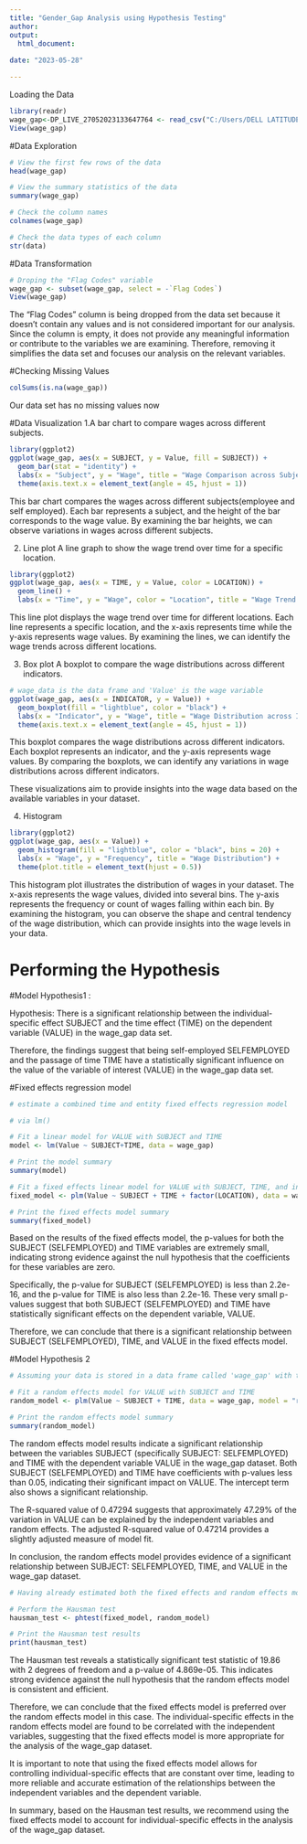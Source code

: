 ```yaml
---
title: "Gender_Gap Analysis using Hypothesis Testing"
author: 
output:
  html_document:
    
date: "2023-05-28"

---
```


Loading the Data 
```r
library(readr)
wage_gap<-DP_LIVE_27052023133647764 <- read_csv("C:/Users/DELL LATITUDE E7270/Documents/AE_hypothesi/DP_LIVE_27052023133647764.csv")
View(wage_gap)
```


#Data Exploration 
```r
# View the first few rows of the data
head(wage_gap)

# View the summary statistics of the data
summary(wage_gap)

# Check the column names
colnames(wage_gap)

# Check the data types of each column
str(data)

```


#Data Transformation 
```r
# Droping the "Flag Codes" variable
wage_gap <- subset(wage_gap, select = -`Flag Codes`)
View(wage_gap)
```
The "Flag Codes" column is being dropped from the data set because it doesn't contain any values and is not considered important for our analysis. Since the column is empty, it does not provide any meaningful information or contribute to the variables we are examining. Therefore, removing it simplifies the data set and focuses our analysis on the relevant variables.

#Checking Missing Values
```r
colSums(is.na(wage_gap))
```
Our data set has no missing values now

#Data Visualization
1.A bar chart to compare wages across different subjects.
```r
library(ggplot2)
ggplot(wage_gap, aes(x = SUBJECT, y = Value, fill = SUBJECT)) +
  geom_bar(stat = "identity") +
  labs(x = "Subject", y = "Wage", title = "Wage Comparison across Subjects") +
  theme(axis.text.x = element_text(angle = 45, hjust = 1))

```

This bar chart compares the wages across different subjects(employee and self employed). Each bar represents a subject, and the height of the bar corresponds to the wage value. By examining the bar heights, we can observe variations in wages across different subjects.

2. Line plot
A line graph to show the wage trend over time for a specific location.
```r

library(ggplot2)
ggplot(wage_gap, aes(x = TIME, y = Value, color = LOCATION)) +
  geom_line() +
  labs(x = "Time", y = "Wage", color = "Location", title = "Wage Trend over Time by Location")

```

This line plot displays the wage trend over time for different locations. Each line represents a specific location, and the x-axis represents time while the y-axis represents wage values. By examining the lines, we can identify the wage trends across different locations.

3. Box plot 
A boxplot to compare the wage distributions across different indicators.
```r
# wage_data is the data frame and 'Value' is the wage variable
ggplot(wage_gap, aes(x = INDICATOR, y = Value)) +
  geom_boxplot(fill = "lightblue", color = "black") +
  labs(x = "Indicator", y = "Wage", title = "Wage Distribution across Indicators") +
  theme(axis.text.x = element_text(angle = 45, hjust = 1))

```

This boxplot compares the wage distributions across different indicators. Each boxplot represents an indicator, and the y-axis represents wage values. By comparing the boxplots, we can identify any variations in wage distributions across different indicators.

These visualizations aim to provide insights into the wage data based on the available variables in your dataset.

4. Histogram
```r
library(ggplot2)
ggplot(wage_gap, aes(x = Value)) +
  geom_histogram(fill = "lightblue", color = "black", bins = 20) +
  labs(x = "Wage", y = "Frequency", title = "Wage Distribution") +
  theme(plot.title = element_text(hjust = 0.5))

```

This histogram plot illustrates the distribution of wages in your dataset. The x-axis represents the wage values, divided into several bins. The y-axis represents the frequency or count of wages falling within each bin. By examining the histogram, you can observe the shape and central tendency of the wage distribution, which can provide insights into the wage levels in your data.


# Performing the Hypothesis
#Model Hypothesis1 :

Hypothesis: There is a significant relationship between the individual-specific effect SUBJECT and the time effect (TIME) on the dependent variable (VALUE) in the wage_gap data set.

Therefore, the findings suggest that being self-employed  SELFEMPLOYED and the passage of time TIME have a statistically significant influence on the value of the variable of interest (VALUE) in the wage_gap data set.

#Fixed effects regression model
```r
# estimate a combined time and entity fixed effects regression model

# via lm()

# Fit a linear model for VALUE with SUBJECT and TIME
model <- lm(Value ~ SUBJECT+TIME, data = wage_gap)

# Print the model summary
summary(model)

```


```r
# Fit a fixed effects linear model for VALUE with SUBJECT, TIME, and individual-specific fixed effects
fixed_model <- plm(Value ~ SUBJECT + TIME + factor(LOCATION), data = wage_gap, model = "within")

# Print the fixed effects model summary
summary(fixed_model)

```


Based on the results of the fixed effects model, the p-values for both the SUBJECT (SELFEMPLOYED) and TIME variables are extremely small, indicating strong evidence against the null hypothesis that the coefficients for these variables are zero.

Specifically, the p-value for SUBJECT (SELFEMPLOYED) is less than 2.2e-16, and the p-value for TIME is also less than 2.2e-16. These very small p-values suggest that both SUBJECT (SELFEMPLOYED) and TIME have statistically significant effects on the dependent variable, VALUE.

Therefore, we can conclude that there is a significant relationship between SUBJECT (SELFEMPLOYED), TIME, and VALUE in the fixed effects model.

#Model Hypothesis 2
```r
# Assuming your data is stored in a data frame called 'wage_gap' with the following variables: 'Value', 'SUBJECT', 'TIME', 'LOCATION'

# Fit a random effects model for VALUE with SUBJECT and TIME
random_model <- plm(Value ~ SUBJECT + TIME, data = wage_gap, model = "random")

# Print the random effects model summary
summary(random_model)

```

The random effects model results indicate a significant relationship between the variables SUBJECT (specifically SUBJECT: SELFEMPLOYED) and TIME with the dependent variable VALUE in the wage_gap dataset. Both SUBJECT (SELFEMPLOYED) and TIME have coefficients with p-values less than 0.05, indicating their significant impact on VALUE. The intercept term also shows a significant relationship.

The R-squared value of 0.47294 suggests that approximately 47.29% of the variation in VALUE can be explained by the independent variables and random effects. The adjusted R-squared value of 0.47214 provides a slightly adjusted measure of model fit.

In conclusion, the random effects model provides evidence of a significant relationship between SUBJECT: SELFEMPLOYED, TIME, and VALUE in the wage_gap dataset.


```r
# Having already estimated both the fixed effects and random effects models

# Perform the Hausman test
hausman_test <- phtest(fixed_model, random_model)

# Print the Hausman test results
print(hausman_test)

```


The Hausman test reveals a statistically significant test statistic of 19.86 with 2 degrees of freedom and a p-value of 4.869e-05. This indicates strong evidence against the null hypothesis that the random effects model is consistent and efficient.

Therefore, we can conclude that the fixed effects model is preferred over the random effects model in this case. The individual-specific effects in the random effects model are found to be correlated with the independent variables, suggesting that the fixed effects model is more appropriate for the analysis of the wage_gap dataset.

It is important to note that using the fixed effects model allows for controlling individual-specific effects that are constant over time, leading to more reliable and accurate estimation of the relationships between the independent variables and the dependent variable.

In summary, based on the Hausman test results, we recommend using the fixed effects model to account for individual-specific effects in the analysis of the wage_gap dataset.

